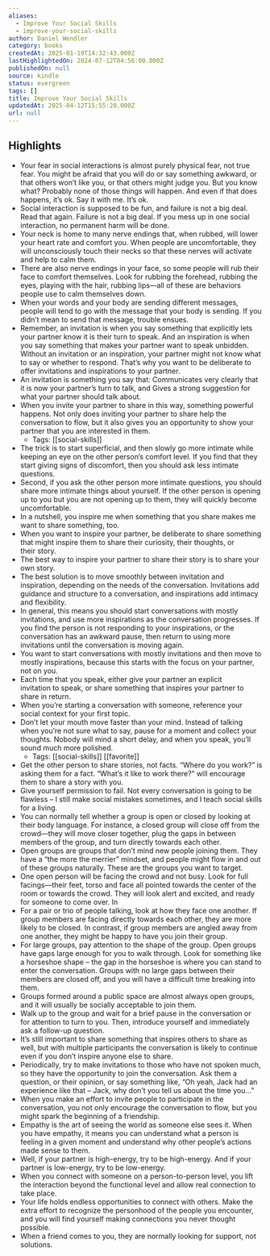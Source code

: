 ```yaml
---
aliases:
  - Improve Your Social Skills
  - improve-your-social-skills
author: Daniel Wendler
category: books
createdAt: 2025-01-19T14:32:43.000Z
lastHighlightedOn: 2024-07-12T04:56:00.000Z
publishedOn: null
source: kindle
status: evergreen
tags: []
title: Improve Your Social Skills
updatedAt: 2025-04-12T15:55:20.000Z
url: null
---
```

## Highlights

- Your fear in social interactions is almost purely physical fear, not true fear. You might be afraid that you will do or say something awkward, or that others won’t like you, or that others might judge you. But you know what? Probably none of those things will happen. And even if that does happens, it’s ok. Say it with me. It’s ok.
- Social interaction is supposed to be fun, and failure is not a big deal. Read that again. Failure is not a big deal. If you mess up in one social interaction, no permanent harm will be done.
- Your neck is home to many nerve endings that, when rubbed, will lower your heart rate and comfort you. When people are uncomfortable, they will unconsciously touch their necks so that these nerves will activate and help to calm them.
- There are also nerve endings in your face, so some people will rub their face to comfort themselves. Look for rubbing the forehead, rubbing the eyes, playing with the hair, rubbing lips—all of these are behaviors people use to calm themselves down.
- When your words and your body are sending different messages, people will tend to go with the message that your body is sending. If you didn’t mean to send that message, trouble ensues.
- Remember, an invitation is when you say something that explicitly lets your partner know it is their turn to speak. And an inspiration is when you say something that makes your partner want to speak unbidden. Without an invitation or an inspiration, your partner might not know what to say or whether to respond. That’s why you want to be deliberate to offer invitations and inspirations to your partner.
- An invitation is something you say that: Communicates very clearly that it is now your partner’s turn to talk, and Gives a strong suggestion for what your partner should talk about.
- When you invite your partner to share in this way, something powerful happens. Not only does inviting your partner to share help the conversation to flow, but it also gives you an opportunity to show your partner that you are interested in them.
  - Tags: [[social-skills]]
- The trick is to start superficial, and then slowly go more intimate while keeping an eye on the other person’s comfort level. If you find that they start giving signs of discomfort, then you should ask less intimate questions.
- Second, if you ask the other person more intimate questions, you should share more intimate things about yourself. If the other person is opening up to you but you are not opening up to them, they will quickly become uncomfortable.
- In a nutshell, you inspire me when something that you share makes me want to share something, too.
- When you want to inspire your partner, be deliberate to share something that might inspire them to share their curiosity, their thoughts, or their story.
- The best way to inspire your partner to share their story is to share your own story.
- The best solution is to move smoothly between invitation and inspiration, depending on the needs of the conversation. Invitations add guidance and structure to a conversation, and inspirations add intimacy and flexibility.
- In general, this means you should start conversations with mostly invitations, and use more inspirations as the conversation progresses. If you find the person is not responding to your inspirations, or the conversation has an awkward pause, then return to using more invitations until the conversation is moving again.
- You want to start conversations with mostly invitations and then move to mostly inspirations, because this starts with the focus on your partner, not on you.
- Each time that you speak, either give your partner an explicit invitation to speak, or share something that inspires your partner to share in return.
- When you’re starting a conversation with someone, reference your social context for your first topic.
- Don’t let your mouth move faster than your mind. Instead of talking when you’re not sure what to say, pause for a moment and collect your thoughts. Nobody will mind a short delay, and when you speak, you’ll sound much more polished.
  - Tags: [[social-skills]] [[favorite]]
- Get the other person to share stories, not facts. “Where do you work?” is asking them for a fact. “What’s it like to work there?” will encourage them to share a story with you.
- Give yourself permission to fail. Not every conversation is going to be flawless – I still make social mistakes sometimes, and I teach social skills for a living.
- You can normally tell whether a group is open or closed by looking at their body language. For instance, a closed group will close off from the crowd—they will move closer together, plug the gaps in between members of the group, and turn directly towards each other.
- Open groups are groups that don’t mind new people joining them. They have a “the more the merrier” mindset, and people might flow in and out of these groups naturally. These are the groups you want to target.
- One open person will be facing the crowd and not busy. Look for full facings—their feet, torso and face all pointed towards the center of the room or towards the crowd. They will look alert and excited, and ready for someone to come over. In
- For a pair or trio of people talking, look at how they face one another. If group members are facing directly towards each other, they are more likely to be closed. In contrast, if group members are angled away from one another, they might be happy to have you join their group.
- For large groups, pay attention to the shape of the group. Open groups have gaps large enough for you to walk through. Look for something like a horseshoe shape – the gap in the horseshoe is where you can stand to enter the conversation. Groups with no large gaps between their members are closed off, and you will have a difficult time breaking into them.
- Groups formed around a public space are almost always open groups, and it will usually be socially acceptable to join them.
- Walk up to the group and wait for a brief pause in the conversation or for attention to turn to you. Then, introduce yourself and immediately ask a follow-up question.
- It’s still important to share something that inspires others to share as well, but with multiple participants the conversation is likely to continue even if you don’t inspire anyone else to share.
- Periodically, try to make invitations to those who have not spoken much, so they have the opportunity to join the conversation. Ask them a question, or their opinion, or say something like, “Oh yeah, Jack had an experience like that – Jack, why don’t you tell us about the time you…”
- When you make an effort to invite people to participate in the conversation, you not only encourage the conversation to flow, but you might spark the beginning of a friendship.
- Empathy is the art of seeing the world as someone else sees it. When you have empathy, it means you can understand what a person is feeling in a given moment and understand why other people’s actions made sense to them.
- Well, if your partner is high-energy, try to be high-energy. And if your partner is low-energy, try to be low-energy.
- When you connect with someone on a person-to-person level, you lift the interaction beyond the functional level and allow real connection to take place.
- Your life holds endless opportunities to connect with others. Make the extra effort to recognize the personhood of the people you encounter, and you will find yourself making connections you never thought possible.
- When a friend comes to you, they are normally looking for support, not solutions.
